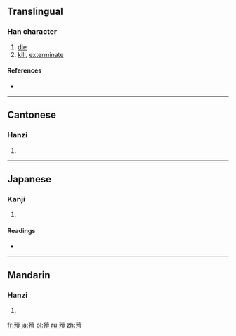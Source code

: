 ==Translingual==

===Han character===
{{Han char|rn=78|rad=歹|as=12|sn=16|four=1421<sub>8</sub>|canj=一弓土月廿 (MNGBT)}}

# [[die]]
# [[kill]], [[exterminate]]

====References====
* {{Han ref|kx=0583.250|dkj=16629|dj=0976.130|hdz=21394.080|uh=6BAA|ud=27562|bh=E9E2|bd=59874}}

----

==Cantonese==

===Hanzi===
{{yue-hanzi|jyut=|y=yi3}}

# {{defn|lang=yue|sort=歹12}}

----

==Japanese==

===Kanji===
{{ja-kanji|grade=|rs=歹12}}

# {{defn|lang=ja|sort=歹12}}

====Readings====
* {{ja-readings|on=[[えい]] (ei)|kun=[[たおす]] (taosu)}}

----

==Mandarin==

===Hanzi===
{{cmn-hanzi|pin=[[yì]] ([[yi4]])|wg=i<sup>4</sup>}}

# {{defn|lang=cmn|sort=歹12}}

[[fr:殪]]
[[ja:殪]]
[[pl:殪]]
[[ru:殪]]
[[zh:殪]]